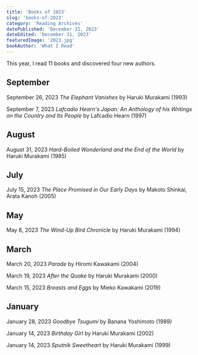 ```yaml
---
title: 'Books of 2023'
slug: 'books-of-2023'
category: 'Reading Archives'
datePublished: 'December 31, 2023'
dateEdited: 'December 31, 2023'
featuredImage: '2023.jpg'
bookAuthor: 'What I Read'
---
```


This year, I read 11 books and discovered four new authors.

## September

September 26, 2023 _The Elephant Vanishes_ by Haruki Murakami (1993)

September 7, 2023 _Lafcadio Hearn's Japan: An Anthology of his Writings on the
Country and Its People_ by Lafcadio Hearn (1997)

## August

August 31, 2023 _Hard-Boiled Wonderland and the End of the World_ by Haruki
Murakami (1985)

## July

July 15, 2023 _The Place Promised in Our Early Days_ by Makoto Shinkai, Arata
Kanoh (2005)

## May

May 8, 2023 _The Wind-Up Bird Chronicle_ by Haruki Murakami (1994)

## March

March 20, 2023 _Parade_ by Hiromi Kawakami (2004)

March 19, 2023 _After the Quake_ by Haruki Murakami (2000)

March 15, 2023 _Breasts and Eggs_ by Mieko Kawakami (2019)

## January

January 28, 2023 _Goodbye Tsugumi_ by Banana Yoshimoto (1989)

January 14, 2023 _Birthday Girl_ by Haruki Murakami (2002)

January 14, 2023 _Sputnik Sweetheart_ by Haruki Murakami (1999)
